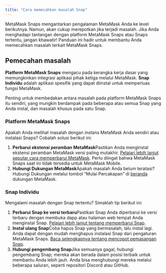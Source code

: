 ```yaml
---
title: "Cara memecahkan masalah Snap"
---
```


MetaMask Snaps mengantarkan pengalaman MetaMask Anda ke level berikutnya. Namun, akan cukup merepotkan jika terjadi masalah. Jika Anda menghadapi tantangan dengan platform MetaMask Snaps atau Snaps tertentu, jangan khawatir! Panduan ini hadir untuk membantu Anda memecahkan masalah terkait MetaMask Snaps.

## Pemecahan masalah

**Platform MetaMask Snaps** mengacu pada kerangka kerja dasar yang memungkinkan integrasi aplikasi pihak ketiga melalui MetaMask. **Snap Individu** adalah aplikasi spesifik yang dapat diinstal untuk memperluas fungsi MetaMask.

Penting untuk membedakan antara masalah pada platform MetaMask Snaps itu sendiri, yang mungkin berdampak pada beberapa atau semua Snap yang Anda instal, dan masalah khusus pada satu Snap.

### Platform MetaMask Snaps

Apakah Anda melihat masalah dengan instans MetaMask Anda sendiri atau instalasi Snaps? Cobalah solusi berikut ini:

1. **Perbarui ekstensi peramban MetaMask**Pastikan Anda menginstal ekstensi peramban MetaMask versi paling mutakhir. [Pelajari lebih lanjut seputar cara memperbarui MetaMask](/managing-my-wallet/using-metamask/how-to-update-the-version-of-metamask). Perlu diingat bahwa MetaMask Snaps saat ini tidak tersedia untuk MetaMask Mobile.
2. **Hubungi Dukungan MetaMask**Apakah masalah Anda belum teratasi? Hubungi Dukungan melalui tombol “Mulai Percakapan” di [beranda](https://support.metamask.io/hc) dukungan MetaMask.

### Snap Individu

Mengalami masalah dengan Snap tertentu? Simaklah tip berikut ini:

1. **Perbarui Snap ke versi terbaru**Pastikan Snap Anda diperbarui ke versi terbaru dengan membuka dapp atau halaman web tempat Anda menginstal Snap. [Pelajari lebih lanjut tentang memperbarui Snap](/metamask-snaps/how-to-update-a-snap).
2. **Instal ulang Snap**Coba hapus Snap yang bermasalah, lalu instal lagi. Anda dapat dengan mudah menghapus instalasi Snap dari pengaturan MetaMask Snaps. [Baca selengkapnya tentang mencopot pemasangan Snap](/metamask-snaps/how-to-uninstall-a-snap).
3. **Hubungi pengembang Snap**Jika semuanya gagal, hubungi pengembang Snap; mereka akan berada dalam posisi terbaik untuk membantu Anda lebih jauh. Anda bisa menghubungi mereka melalui beberapa saluran, seperti repositori Discord atau GitHub.
